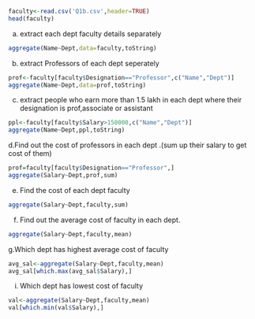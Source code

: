 ```{r}
faculty<-read.csv('Q1b.csv',header=TRUE)
head(faculty)

```

a. extract each dept faculty details separately
```{r}
aggregate(Name~Dept,data=faculty,toString)
```

b. extract Professors of each dept seperately
```{r}
prof<-faculty[faculty$Designation=="Professor",c("Name","Dept")]
aggregate(Name~Dept,data=prof,toString)
```

c. extract people who earn more than 1.5 lakh in each dept where their designation is prof,associate or assistant
```{r}
ppl<-faculty[faculty$Salary>150000,c("Name","Dept")]
aggregate(Name~Dept,ppl,toString)

```

d.Find out the cost of professors in each dept .(sum up their salary to get cost of them)
```{r}
prof=faculty[faculty$Designation=="Professor",]
aggregate(Salary~Dept,prof,sum)


```

e. Find the cost of each dept faculty
```{r}
aggregate(Salary~Dept,faculty,sum)

```

f. Find out the average cost of faculty in each dept.
```{r}
aggregate(Salary~Dept,faculty,mean)
```

g.Which dept has highest average cost of faculty
```{r}
avg_sal<-aggregate(Salary~Dept,faculty,mean)
avg_sal[which.max(avg_sal$Salary),]

```

i. Which dept has lowest cost of faculty
```{r}
val<-aggregate(Salary~Dept,faculty,mean)
val[which.min(val$Salary),]


```

